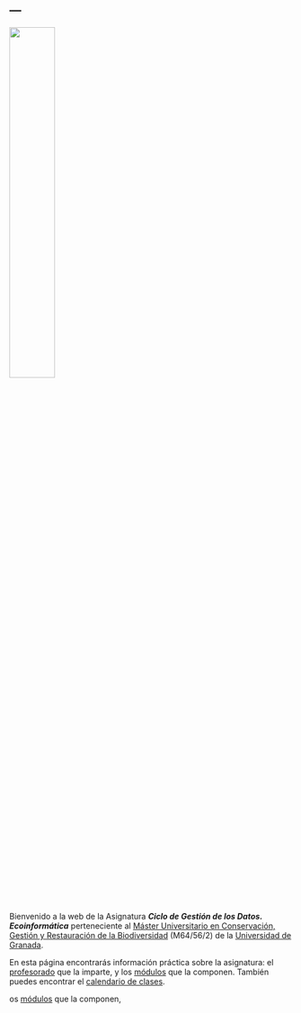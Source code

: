 ---
---


![](assets/images/logo_azul_v1.png){fig-align="center" width=40%}


Bienvenido a la web de la Asignatura ***Ciclo de Gestión de los Datos. Ecoinformática*** perteneciente al [Máster Universitario en Conservación, Gestión y Restauración de la Biodiversidad](https://www.ugr.es/estudiantes/master-doctorados/master-universitario-conservacion-gestion-restauracion-biodiversidad) (M64/56/2) de la [Universidad de Granada](https://www.ugr.es/).

En esta página encontrarás información práctica sobre la asignatura: el [profesorado](equipo/index.qmd) que la imparte, y los [módulos](modulos.qmd) que la componen. También puedes encontrar el [calendario de clases](calendario.qmd). 






os [módulos](modulos.qmd) que la componen, 



